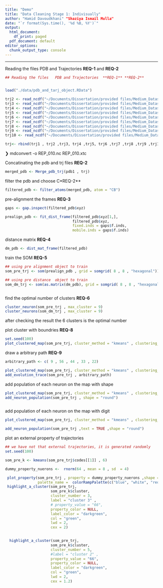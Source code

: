 ```yaml
---
title: "Demo"
title: "Data Cleaning Stage 1: Indivisually"
author: "Hamid Davoudkhani" "Shaziya Ismail Mulla" 
date: "`r format(Sys.time(), '%d %B, %Y')`"
output:
  html_document:
    df_print: paged
  pdf_document: default
editor_options:
  chunk_output_type: console
---
```

---

Reading the files   PDB and Trajectories  **REQ-1** and **REQ-2**
```r
## Reading the files   PDB and Trajectories  **REQ-1** **REQ-2**


load("./data/pdb_and_tarj_object.RData")

trj2 <- read_ncdf("~/Documents/Dissertation/provided files/Medium_Dataset/Medium_Dataset/REP_002.nc")
trj3 <- read_ncdf("~/Documents/Dissertation/provided files/Medium_Dataset/Medium_Dataset/REP_003.nc")
trj4 <- read_ncdf("~/Documents/Dissertation/provided files/Medium_Dataset/Medium_Dataset/REP_004.nc")
trj5 <- read_ncdf("~/Documents/Dissertation/provided files/Medium_Dataset/Medium_Dataset/REP_005.nc")
trj6 <- read_ncdf("~/Documents/Dissertation/provided files/Medium_Dataset/Medium_Dataset/REP_006.nc")
trj7 <- read_ncdf("~/Documents/Dissertation/provided files/Medium_Dataset/Medium_Dataset/REP_007.nc")
trj8 <- read_ncdf("~/Documents/Dissertation/provided files/Medium_Dataset/Medium_Dataset/REP_008.nc")
trj9 <- read_ncdf("~/Documents/Dissertation/provided files/Medium_Dataset/Medium_Dataset/REP_009.nc")
trj10 <- read_ncdf("~/Documents/Dissertation/provided files/Medium_Dataset/Medium_Dataset/REP_010.nc")

trj<- rbind(trj1 , trj2 ,trj3, trj4 ,trj5, trj6 ,trj7 ,trj8 ,trj9 ,trj10)


```


❯ mdconvert -o REP_010.nc  REP_010.xtc


Concatinating the pdb and trj files  **REQ-2**
```r

merged_pdb <- Merge_pdb_trj(pdb1 , trj)

```



filter the pdb and choose C\beta   **REQ-2**
```r

filtered_pdb <- filter_atoms(merged_pdb, atom = "CB")

```


pre-alignment the frames **REQ-3**
```r

gaps <- gap.inspect(filtered_pdb$xyz)

prealign_pdb <- fit_dist_frame(filtered_pdb$xyz[1,], 
                               filtered_pdb$xyz,
                               fixed.inds = gaps$f.inds,
                               mobile.inds = gaps$f.inds)

```


distance matrix **REQ-4** 

```r

dm_pdb <- dist_mat_frame(filtered_pdb)

```



train the SOM **REQ-5** 

```r
## using pre alignment object to train
som_pre_trj <- som(prealign_pdb , grid = somgrid( 8 , 8 , "hexagonal")) 

## using pre distance  object to train
som_dm_trj <- som(as.matrix(dm_pdb), grid = somgrid( 8 , 8 , "hexagonal" ))



```



find the optimal number of clusters **REQ-6**
```r

cluster_neuron(som_pre_trj , max_cluster = 9)
cluster_neurons(som_dm_trj , max_cluster = 9)


```



after checking the result the 6 clusters is the optimal number

plot cluster with boundries **REQ-8**
```r
set.seed(100)
plot_clustered_map(som_pre_trj, cluster_method = "kmeans" , clustering_parameter = c( 6 , "Hartigan-Wong") , shape = "straight")

```

draw a arbitrary path  **REQ-9**
```r
arbitrary_path <- c( 9 , 56 , 44 , 33 , 22)

plot_clustered_map(som_pre_trj, cluster_method = "kmeans" , clustering_parameter = c( 6 , "Hartigan-Wong") , shape = "straight")
add_evolution_trace(som_pre_trj , arbitrary_path)

```

add population of each neuron on the map with shape

```r

plot_clustered_map(som_pre_trj, cluster_method = "kmeans" , clustering_parameter = c( 6 , "Hartigan-Wong") , shape = "straight")
add_neuron_population(som_pre_trj , shape = "round")



```



add population of each neuron on the map with digit

```r


plot_clustered_map(som_pre_trj, cluster_method = "kmeans" , clustering_parameter = c( 6 , "Hartigan-Wong") , shape = "straight")

add_neuron_population(som_pre_trj ,text = TRUE ,shape = "round")


```

plot an external property of trajectories 


```r
## we have not that external trajectories, it is generated randomly
set.seed(100)

som_pre_k <- kmeans(som_pre_trj$codes[[1]] , 6)

dummy_property_nuerons <-  rnorm(64 , mean = 8 , sd  = 4)

 plot_property(som_pre_trj , property = dummy_property_nuerons ,shape = "straight",
               palette_name =  colorRampPalette(c("blue", "white", "red")))
 highlight_a_cluster(som_pre_trj,
                     som_pre_k$cluster,
                     cluster_number = 3,
                     label = "cluster 3" ,
                     # property_value = "66",
                     property_color = NULL,
                     label_color = "darkgreen",
                     col = "green",
                     lwd = 2,
                     cex = 2)

 
  highlight_a_cluster(som_pre_trj,
                     som_pre_k$cluster,
                     cluster_number = 5,
                     #label = "cluster 2" ,
                     property_value = "66",
                     property_color = NULL,
                     label_color = "darkgreen",
                     col = "green",
                     lwd = 2,
                     cex = 1.2)

```









